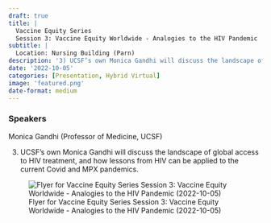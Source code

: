 ```yaml
---
draft: true 
title: |
  Vaccine Equity Series
  Session 3: Vaccine Equity Worldwide - Analogies to the HIV Pandemic
subtitle: |
  Location: Nursing Building (Parn)
description: '3) UCSF’s own Monica Gandhi will discuss the landscape of global access to HIV treatment, and how lessons from HIV can be applied to the current Covid and MPX pandemics.'
date: '2022-10-05'
categories: [Presentation, Hybrid Virtual]
image: 'featured.png'
date-format: medium 
---
```



### Speakers  
Monica Gandhi (Professor of Medicine, UCSF)

3) UCSF’s own Monica Gandhi will discuss the landscape of global access to HIV treatment, and how lessons from HIV can be applied to the current Covid and MPX pandemics.

![Flyer for Vaccine Equity Series
Session 3: Vaccine Equity Worldwide - Analogies to the HIV Pandemic (2022-10-05)](featured.png){.lightbox}
